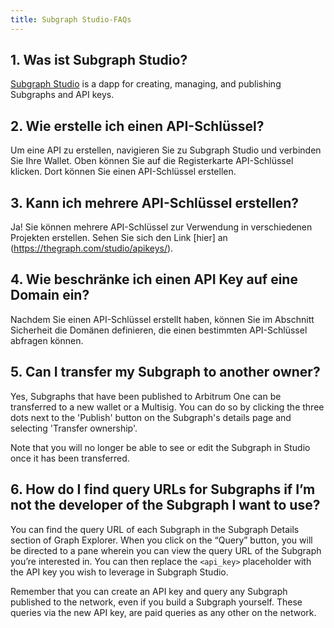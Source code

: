 ```yaml
---
title: Subgraph Studio-FAQs
---
```


## 1. Was ist Subgraph Studio?

[Subgraph Studio](https://thegraph.com/studio/) is a dapp for creating, managing, and publishing Subgraphs and API keys.

## 2. Wie erstelle ich einen API-Schlüssel?

Um eine API zu erstellen, navigieren Sie zu Subgraph Studio und verbinden Sie Ihre Wallet. Oben können Sie auf die Registerkarte API-Schlüssel klicken. Dort können Sie einen API-Schlüssel erstellen.

## 3. Kann ich mehrere API-Schlüssel erstellen?

Ja! Sie können mehrere API-Schlüssel zur Verwendung in verschiedenen Projekten erstellen. Sehen Sie sich den Link [hier] an (https://thegraph.com/studio/apikeys/).

## 4. Wie beschränke ich einen API Key auf eine Domain ein?

Nachdem Sie einen API-Schlüssel erstellt haben, können Sie im Abschnitt Sicherheit die Domänen definieren, die einen bestimmten API-Schlüssel abfragen können.

## 5. Can I transfer my Subgraph to another owner?

Yes, Subgraphs that have been published to Arbitrum One can be transferred to a new wallet or a Multisig. You can do so by clicking the three dots next to the 'Publish' button on the Subgraph's details page and selecting 'Transfer ownership'.

Note that you will no longer be able to see or edit the Subgraph in Studio once it has been transferred.

## 6. How do I find query URLs for Subgraphs if I’m not the developer of the Subgraph I want to use?

You can find the query URL of each Subgraph in the Subgraph Details section of Graph Explorer. When you click on the “Query” button, you will be directed to a pane wherein you can view the query URL of the Subgraph you’re interested in. You can then replace the `<api_key>` placeholder with the API key you wish to leverage in Subgraph Studio.

Remember that you can create an API key and query any Subgraph published to the network, even if you build a Subgraph yourself. These queries via the new API key, are paid queries as any other on the network.
